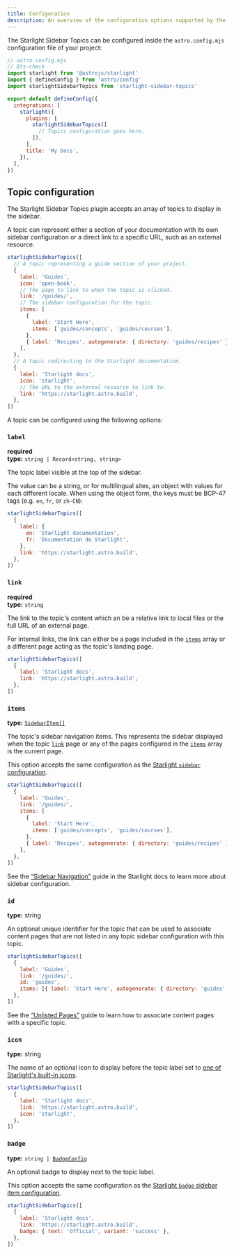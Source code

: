 ```yaml
---
title: Configuration
description: An overview of the configuration options supported by the Starlight Sidebar Topics plugin.
---
```


The Starlight Sidebar Topics can be configured inside the `astro.config.mjs` configuration file of your project:

```js {12}
// astro.config.mjs
// @ts-check
import starlight from '@astrojs/starlight'
import { defineConfig } from 'astro/config'
import starlightSidebarTopics from 'starlight-sidebar-topics'

export default defineConfig({
  integrations: [
    starlight({
      plugins: [
        starlightSidebarTopics([
          // Topics configuration goes here.
        ]),
      ],
      title: 'My Docs',
    }),
  ],
})
```

## Topic configuration

The Starlight Sidebar Topics plugin accepts an array of topics to display in the sidebar.

A topic can represent either a section of your documentation with its own sidebar configuration or a direct link to a specific URL, such as an external resource.

```js
starlightSidebarTopics([
  // A topic representing a guide section of your project.
  {
    label: 'Guides',
    icon: 'open-book',
    // The page to link to when the topic is clicked.
    link: '/guides/',
    // The sidebar configuration for the topic.
    items: [
      {
        label: 'Start Here',
        items: ['guides/concepts', 'guides/courses'],
      },
      { label: 'Recipes', autogenerate: { directory: 'guides/recipes' } },
    ],
  },
  // A topic redirecting to the Starlight documentation.
  {
    label: 'Starlight docs',
    icon: 'starlight',
    // The URL to the external resource to link to.
    link: 'https://starlight.astro.build',
  },
])
```

A topic can be configured using the following options:

### `label`

**required**  
**type:** `string | Record<string, string>`

The topic label visible at the top of the sidebar.

The value can be a string, or for multilingual sites, an object with values for each different locale.
When using the object form, the keys must be BCP-47 tags (e.g. `en`, `fr`, or `zh-CN`):

```js {3-6}
starlightSidebarTopics([
  {
    label: {
      en: 'Starlight documentation',
      fr: 'Documentation de Starlight',
    },
    link: 'https://starlight.astro.build',
  },
])
```

### `link`

**required**  
**type:** `string`

The link to the topic's content which an be a relative link to local files or the full URL of an external page.

For internal links, the link can either be a page included in the [`items`](#items) array or a different page acting as the topic's landing page.

```js {4}
starlightSidebarTopics([
  {
    label: 'Starlight docs',
    link: 'https://starlight.astro.build',
  },
])
```

### `items`

**type:** [`SidebarItem[]`](https://starlight.astro.build/reference/configuration/#sidebaritem)

The topic's sidebar navigation items.
This represents the sidebar displayed when the topic [`link`](#link) page or any of the pages configured in the [`items`](#items) array is the current page.

This option accepts the same configuration as the [Starlight `sidebar` configuration](https://starlight.astro.build/reference/configuration/#sidebar).

```js {5-11}
starlightSidebarTopics([
  {
    label: 'Guides',
    link: '/guides/',
    items: [
      {
        label: 'Start Here',
        items: ['guides/concepts', 'guides/courses'],
      },
      { label: 'Recipes', autogenerate: { directory: 'guides/recipes' } },
    ],
  },
])
```

See the [“Sidebar Navigation”](https://starlight.astro.build/guides/sidebar/) guide in the Starlight docs to learn more about sidebar configuration.

### `id`

**type:** string

An optional unique identifier for the topic that can be used to associate content pages that are not listed in any topic sidebar configuration with this topic.

```js {5}
starlightSidebarTopics([
  {
    label: 'Guides',
    link: '/guides/',
    id: 'guides',
    items: [{ label: 'Start Here', autogenerate: { directory: 'guides' } }],
  },
])
```

See the [“Unlisted Pages”](/docs/guides/unlisted-pages) guide to learn how to associate content pages with a specific topic.

### `icon`

**type:** string

The name of an optional icon to display before the topic label set to [one of Starlight's built-in icons](https://starlight.astro.build/reference/icons/#all-icons).

```js {5}
starlightSidebarTopics([
  {
    label: 'Starlight docs',
    link: 'https://starlight.astro.build',
    icon: 'starlight',
  },
])
```

### `badge`

**type:** <code>string | [BadgeConfig](https://starlight.astro.build/reference/configuration/#badgeconfig)</code>

An optional badge to display next to the topic label.

This option accepts the same configuration as the [Starlight `badge` sidebar item configuration](https://starlight.astro.build/guides/sidebar/#badges).

```js {5}
starlightSidebarTopics([
  {
    label: 'Starlight docs',
    link: 'https://starlight.astro.build',
    badge: { text: 'Official', variant: 'success' },
  },
])
```
